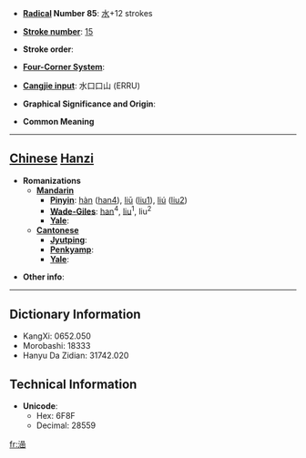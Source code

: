 * '''[[Wiktionary:Chinese radical index| Radical]] Number 85''': [[Wiktionary:Chinese radical index 水|水]]+12 strokes

* '''[[Wiktionary:Chinese total strokes index|Stroke number]]''': [[Wiktionary:Chinese total strokes index 15|15]]

* '''Stroke order''': 

* '''[[Wiktionary:Chinese four corner index|Four-Corner System]]''': 

* '''[[Wiktionary:Chinese Cangjie index|Cangjie input]]''': 水口口山 (ERRU)

* '''Graphical Significance and Origin''': 

* '''Common Meaning'''

----

== [[Chinese]] [[Hanzi]] ==

* '''Romanizations'''
** '''[[Mandarin]]'''
*** '''[[Pinyin]]''': [[hàn]] ([[han4]]), [[liū]] ([[liu1]]), [[liú]] ([[liu2]])
*** '''[[Wade-Giles]]''': [[han]]<sup>4</sup>, [[liu]]<sup>1</sup>, liu<sup>2</sup>
*** '''[[Yale]]''': 
** '''[[Cantonese]]'''
*** '''[[Jyutping]]''':
*** '''[[Penkyamp]]''': 
*** '''[[Yale]]''': 

* '''Other info''': 

----

== Dictionary Information ==

* KangXi: 0652.050
* Morobashi: 18333
* Hanyu Da Zidian: 31742.020

== Technical Information ==

* '''Unicode''':
** Hex: 6F8F
** Decimal: 28559

[[fr:澏]]
